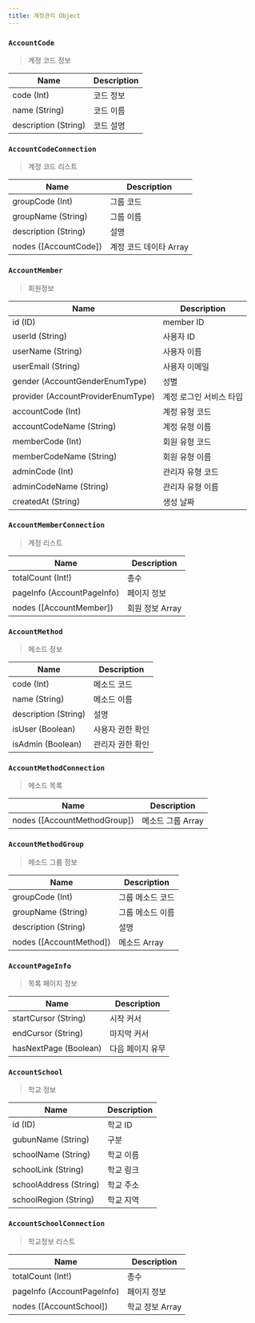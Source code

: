 ```yaml
---
title: 계정관리 Object
---
```




### `AccountCode` 
> 계정 코드 정보

| Name | Description |
| -------- | -------- | 
| code (Int) | 코드 정보
| name (String) | 코드 이름
| description (String) | 코드 설명


### `AccountCodeConnection` 
> 계정 코드 리스트

| Name | Description |
| -------- | -------- | 
| groupCode (Int)  | 그룹 코드  | 
| groupName (String)  | 그룹 이름  | 
| description (String) | 설명
| nodes ([<Link to="/object/account/#AccountCode">AccountCode</Link>])  | 계정 코드 데이타 Array  | 


### `AccountMember`
> 회원정보 

| Name | Description |
| -------- | -------- | 
| id (ID)  | member ID | 
| userId (String) | 사용자 ID | 
| userName (String) | 사용자 이름 | 
| userEmail (String) | 사용자 이메일 | 
| gender (<Link to="/enum/account/#AccountGenderEnumType">AccountGenderEnumType</Link>) | 성별 | 
| provider (<Link to="/enum/account/#AccountProviderEnumType">AccountProviderEnumType</Link>)  | 계정 로그인 서비스 타입
| accountCode (Int) | 계정 유형 코드 | 
| accountCodeName (String) | 계정 유형 이름 | 
| memberCode (Int) | 회원 유형 코드 | 
| memberCodeName (String) | 회원 유형 이름 | 
| adminCode (Int) | 관리자 유형 코드 | 
| adminCodeName (String) | 관리자 유형 이름 | 
| createdAt (String) | 생성 날짜 | 


### `AccountMemberConnection`
> 계정 리스트 

| Name | Description |
| -------- | -------- | 
| totalCount (Int!)  | 총수 | 
| pageInfo (<Link to="/object/account/#AccountPageInfo">AccountPageInfo</Link>) | 페이지 정보 | 
| nodes ([<Link to="/object/account/#AccountMember">AccountMember</Link>]) | 회원 정보 Array | 

### `AccountMethod`
> 메소드 정보

| Name | Description |
| -------- | -------- | 
| code (Int) | 메소드 코드
| name (String) | 메소드 이름
| description (String) | 설명
| isUser  (Boolean) | 사용자 권한 확인
| isAdmin (Boolean) | 관리자 권한 확인

### `AccountMethodConnection`
> 메소드 목록

| Name | Description |
| -------- | -------- | 
| nodes ([<Link to="/object/account/#AccountMethodGroup">AccountMethodGroup</Link>]) | 메소드 그룹 Array | 

### `AccountMethodGroup`
> 메소드 그룹 정보

| Name | Description |
| -------- | -------- | 
| groupCode (Int) | 그룹 메소드 코드
| groupName (String) | 그룹 메소드 이름
| description (String) | 설명
| nodes ([<Link to="/object/account/#AccountMethod">AccountMethod</Link>]) | 메소드 Array | 

### `AccountPageInfo`
> 목록 페이지 정보

| Name | Description |
| -------- | -------- | 
| startCursor (String) | 시작 커서
| endCursor (String) | 마지막 커서
| hasNextPage (Boolean) | 다음 페이지 유무

### `AccountSchool`
> 학교 정보

| Name | Description |
| -------- | -------- | 
| id (ID) | 학교 ID
| gubunName (String) | 구분
| schoolName (String) | 학교 이름
| schoolLink  (String) | 학교 링크
| schoolAddress (String) | 학교 주소
| schoolRegion (String) | 학교 지역

### `AccountSchoolConnection`
> 학교정보 리스트

| Name | Description |
| -------- | -------- | 
| totalCount (Int!)  | 총수  | 
| pageInfo (<Link to="/object/account/#AccountPageInfo">AccountPageInfo</Link>) | 페이지 정보 | 
| nodes ([<Link to="/object/account/#AccountSchool">AccountSchool</Link>])  | 학교 정보 Array  | 
